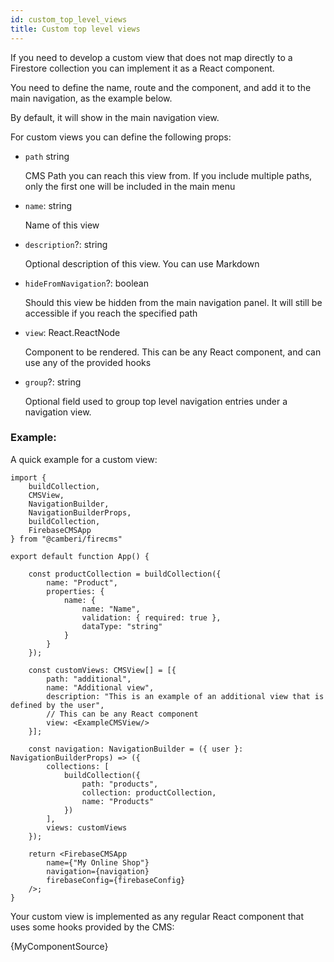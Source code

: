 ```yaml
---
id: custom_top_level_views
title: Custom top level views
---
```


If you need to develop a custom view that does not map directly to a Firestore
collection you can implement it as a React component.

You need to define the name, route and the component, and add it to the main
navigation, as the example below.

By default, it will show in the main navigation view.

For custom views you can define the following props:
* `path` string

  CMS Path you can reach this view from.
  If you include multiple paths, only the first one will be included in the
  main menu

* `name`: string

  Name of this view

* `description`?: string

  Optional description of this view. You can use Markdown

* `hideFromNavigation`?: boolean

  Should this view be hidden from the main navigation panel.
  It will still be accessible if you reach the specified path

* `view`: React.ReactNode

  Component to be rendered. This can be any React component, and can use any
  of the provided hooks

* `group`?: string

  Optional field used to group top level navigation entries under a
  navigation view.


### Example:
A quick example for a custom view:

```tsx
import {
    buildCollection,
    CMSView,
    NavigationBuilder,
    NavigationBuilderProps,
    buildCollection,
    FirebaseCMSApp
} from "@camberi/firecms"

export default function App() {

    const productCollection = buildCollection({
        name: "Product",
        properties: {
            name: {
                name: "Name",
                validation: { required: true },
                dataType: "string"
            }
        }
    });

    const customViews: CMSView[] = [{
        path: "additional",
        name: "Additional view",
        description: "This is an example of an additional view that is defined by the user",
        // This can be any React component
        view: <ExampleCMSView/>
    }];

    const navigation: NavigationBuilder = ({ user }: NavigationBuilderProps) => ({
        collections: [
            buildCollection({
                path: "products",
                collection: productCollection,
                name: "Products"
            })
        ],
        views: customViews
    });

    return <FirebaseCMSApp
        name={"My Online Shop"}
        navigation={navigation}
        firebaseConfig={firebaseConfig}
    />;
}
```

Your custom view is implemented as any regular React component that uses
some hooks provided by the CMS:



<CodeBlock language="tsx">{MyComponentSource}</CodeBlock>

